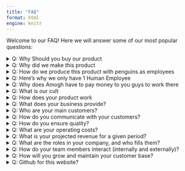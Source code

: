 ```yaml
---
title: "FAQ"
format: html
engine: knitr
---
```


Welcome to our FAQ! Here we will answer some of our most popular questions:

<details>
<summary>Q: Why Should you buy our product</summary>

A: Our product is the best.

</details>

<details>
<summary>Q: Why did we make this product</summary>

A: For fun and spying on customers thoughts.


</details>

<details>
<summary>Q: How do we produce this product with penguins as employees</summary>

A: The penguins use our product allowing them to use non existant fingers that are four dimensional.


</details>

<details>
<summary>Q: Here's why we only have 1 Human Employee</summary>

A: The 1 human employee really wanted to work for us because he liked the idea a lot.


</details>

<details>
<summary>Q: Why does Amogh have to pay money to you guys to work there</summary>

A: He really wanted to work for us so we made him pay to work for us and now he is in debt every couple of years until he gets his actual salary ($5k every 2 years) (also this actually is a better deal than most companies because he barely has to pay anything for rent and food).


</details>

<details>
<summary>Q: What is our cult </summary>

A: What Cult?


</details>

<details>
<summary>Q: How does your product work</summary>

A: It just works and if it doesn't then thats a skill issue.


</details>

<details>
<summary>Q: What does your business provide?</summary>

A: Jargon Translator

</details>

<details>
<summary>Q: Who are your main customers?</summary>

A:
- Out of touch people  
- Elderly  
- Less than subpar intelligent people  
- Deaf people

</details>

<details>
<summary>Q: How do you communicate with your customers?</summary>

A:
- Email  
- Home phone number  
- Mail  
- Our products once they own and register them with consent

</details>

<details>
<summary>Q: How do you ensure quality?</summary>

A: We have a manufacturing supervisor to look over the production and examine the product’s health and determine if they follow code regulations.

</details>

<details>
<summary>Q: What are your operating costs?</summary>

A:
- Chip manufacturing total – $500,000  
- Surgeon Training – $250,000  
- Yearly Certification – $5,000  
- Renting land for facilities – $0  
- Facility maintenance – $5,000  
- Radio production – $5,000  
- Earpiece production – $2,500  
- Book production – $50  
- Mining – $150  
- Charity – $1,000,000

</details>

<details>
<summary>Q: What is your projected revenue for a given period?</summary>

A:  
**After Translator Company:**  
- Yearly: $1,250,000,000  
- Monthly: $104,166,666  

**Before:**  
- Yearly: $945,000,000  
- Monthly: $78,750,000

</details>

<details>
<summary>Q: What are the roles in your company, and who fills them?</summary>

A:
- **Kevin:** CEO, Marketing Leader  
- **Amogh:** Manufacturing Supervisor, Operations Director, Low Level “Wage Slave”  
- **Oliver:** Financial Officer, Product Design Leader  
- **HVAC Maintainer:** Greg. We aren’t sure if he’s real anymore

</details>

<details>
<summary>Q: How do your team members interact (internally and externally)?</summary>

A:
- Violence and confusion with how we coordinate the team  
- Group gambling  
- Finance officer ends up sacrificing a bunch of employees to Jargon god to ensure manufacturing & the products are released in the best quality there is

</details>

<details>
<summary>Q: How will you grow and maintain your customer base?</summary>

A:
- We give insurance both life and product  
- We also have the marketing team and often sell our products on special store shelves usually reserved  
- We donate to help the surrounding neighborhood  
- We have a cult (of reese and children)  
- diddy

</details>

<details>
<summary>Q: Github for this website?</summary>

A: <a href="https://github.com/AmoghPatil314/jargon-company" target="_blank">Github</a>

</details>
